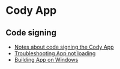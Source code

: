 # Cody App

## Code signing

- [Notes about code signing the Cody App](/dev/background-information/app/codesigning)
- [Troubleshooting App not loading](/dev/background-information/app/troubleshooting)
- [Building App on Windows](/dev/background-information/app/windows)
